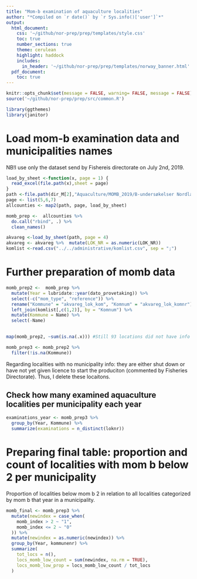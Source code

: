 ```yaml
---
title: "Mom-b examination of aquaculture localities"
author: "*Compiled on `r date()` by `r Sys.info()['user']`*"
output: 
  html_document:
    css: '~/github/nor-prep/prep/templates/style.css'
    toc: true
    number_sections: true
    theme: cerulean
    highlight: haddock
    includes: 
      in_header: '~/github/nor-prep/prep/templates/norway_banner.html'
  pdf_document:
    toc: true
---
```

```r
knitr::opts_chunk$set(message = FALSE, warning= FALSE, message = FALSE)
source('~/github/nor-prep/prep/src/common.R')
```

```r
library(ggthemes)
library(janitor)
```

# Load mom-b examination data and municipalities names
NB!I use only the dataset send by Fishereis directorate on July 2nd, 2019.
```r
load_by_sheet <-function(x, page = 1) {
  read_excel(file.path(x),sheet = page)
}
path <-file.path(dir_M[2],"Aquaculture/MOMB_2019/B-undersøkelser Nordland_Troms_Finnmark _Fdir_june2019nr.xls")
page <- list(5,6,7)
allcounties <- map2(path, page, load_by_sheet) 

momb_prep <-  allcounties %>% 
  do.call("rbind", .) %>% 
  clean_names()
```

```r
akvareg <-load_by_sheet(path, page = 4) 
akvareg <- akvareg %>%  mutate(LOK_NR = as.numeric(LOK_NR))
komlist <-read.csv("../../administrative/komlist.csv", sep = ";")
```

# Further preparation of momb data
```r
momb_prep2 <-  momb_prep %>% 
  mutate(Year = lubridate::year(dato_provetaking)) %>% 
  select(-c("mom_type", "reference")) %>% 
  rename("Kommune" = "akvareg_lok_kom", "Komnum" = "akvareg_lok_komnr") %>% 
  left_join(komlist[,c(1,2)], by = "Komnum") %>% 
  mutate(Kommune = Name) %>% 
  select(-Name)
  

map(momb_prep2, ~sum(is.na(.x))) #Still 93 locations did not have info on the municipality where they are located.

momb_prep3 <- momb_prep2 %>% 
  filter(!is.na(Kommune)) 
```
Regarding localities with no municipality info: they are either shut down or have not yet given licence to start the produciton (commented by Fisheries Directorate). Thus, I delete these locaitons. 

## Check how many examined aquaculture localities per municipality each year
```r
examinations_year <- momb_prep3 %>% 
  group_by(Year, Kommune) %>% 
  summarize(examinations = n_distinct(loknr))
```

# Preparing final  table: proportion and count of localities with mom b below 2 per municipality
Proportion of localities below mom b 2 in relation to all localities categorized by mom b that year in a municipality.
```r
momb_final <- momb_prep3 %>%
  mutate(newindex = case_when(
    momb_index > 2 ~ "1",
    momb_index <= 2 ~ "0"
  )) %>%
  mutate(newindex = as.numeric(newindex)) %>%
  group_by(Year, kommunenr) %>%
  summarize(
    tot_locs = n(),
    locs_momb_low_count = sum(newindex, na.rm = TRUE),
    locs_momb_low_prop = locs_momb_low_count / tot_locs
  )

```



